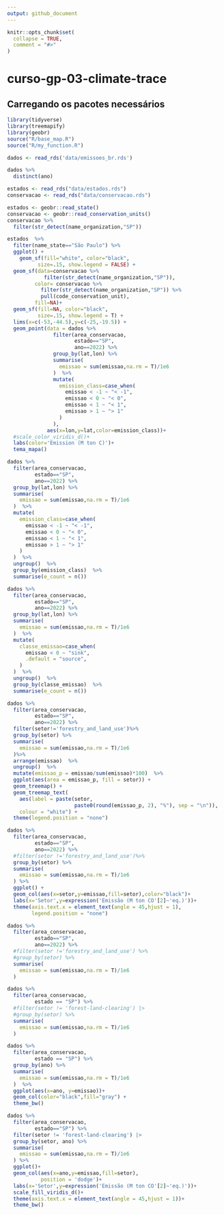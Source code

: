 ```yaml
---
output: github_document
---
```


<!-- README.md is generated from README.Rmd. Please edit that file -->

```r
knitr::opts_chunk$set(
  collapse = TRUE,
  comment = "#>"
)
```

# curso-gp-03-climate-trace

## Carregando os pacotes necessários
```r
library(tidyverse)
library(treemapify)
library(geobr)
source("R/base_map.R")
source("R/my_function.R")
```


```r
dados <- read_rds('data/emissoes_br.rds')
```


```r
dados %>% 
  distinct(ano)
```


```r
estados <- read_rds("data/estados.rds") 
conservacao <- read_rds("data/conservacao.rds") 
```


```r
estados <- geobr::read_state()
conservacao <- geobr::read_conservation_units()
conservacao %>% 
  filter(str_detect(name_organization,"SP"))

estados  %>% 
  filter(name_state=="São Paulo") %>% 
  ggplot() +
    geom_sf(fill="white", color="black",
          size=.15, show.legend = FALSE) +
  geom_sf(data=conservacao %>% 
            filter(str_detect(name_organization,"SP")),
         color= conservacao %>%
           filter(str_detect(name_organization,"SP")) %>% 
           pull(code_conservation_unit),
         fill=NA)+ 
  geom_sf(fill=NA, color="black",
          size=.15, show.legend = T) +
  lims(x=c(-53,-44.5),y=c(-25,-19.5)) +
  geom_point(data = dados %>%
               filter(area_conservacao,
                      estado=="SP",
                      ano==2022) %>%
               group_by(lat,lon) %>%
               summarise(
                 emissao = sum(emissao,na.rm = T)/1e6
               )  %>% 
               mutate(
                 emission_class=case_when(
                   emissao < -1 ~ "< -1",
                   emissao < 0 ~ "< 0",
                   emissao < 1 ~ "< 1",
                   emissao > 1 ~ "> 1"
                 )
               ),
             aes(x=lon,y=lat,color=emission_class))+
  #scale_color_viridis_d()+
  labs(color='Emission (M ton C)')+
  tema_mapa()
```


```r
dados %>%
  filter(area_conservacao,
         estado=="SP",
         ano==2022) %>%
  group_by(lat,lon) %>%
  summarise(
    emissao = sum(emissao,na.rm = T)/1e6
  )  %>% 
  mutate(
    emission_class=case_when(
      emissao < -1 ~ "< -1",
      emissao < 0 ~ "< 0",
      emissao < 1 ~ "< 1",
      emissao > 1 ~ "> 1"
    )
  )  %>% 
  ungroup()  %>% 
  group_by(emission_class)  %>% 
  summarise(e_count = n())
```


```r
dados %>%
  filter(area_conservacao,
         estado=="SP",
         ano==2022) %>%
  group_by(lat,lon) %>%
  summarise(
    emissao = sum(emissao,na.rm = T)/1e6
  )  %>% 
  mutate(
    classe_emissao=case_when(
      emissao < 0 ~ "sink",
      .default = "source",
    )
  )  %>% 
  ungroup()  %>% 
  group_by(classe_emissao)  %>% 
  summarise(e_count = n())
```


```r
dados %>%
  filter(area_conservacao,
         estado=="SP",
         ano==2022) %>%
  filter(setor!='forestry_and_land_use')%>%
  group_by(setor) %>%
  summarise(
    emissao = sum(emissao,na.rm = T)/1e6
  )%>%
  arrange(emissao)  %>%
  ungroup()  %>% 
  mutate(emissao_p = emissao/sum(emissao)*100)  %>% 
  ggplot(aes(area = emissao_p, fill = setor)) +
  geom_treemap() +
  geom_treemap_text(
    aes(label = paste(setor,
                      paste0(round(emissao_p, 2), "%"), sep = "\n")),
    colour = "white") +
  theme(legend.position = "none")
```


```r
dados %>%
  filter(area_conservacao,
         estado=="SP",
         ano==2022) %>%
  #filter(setor !='forestry_and_land_use')%>%
  group_by(setor) %>%
  summarise(
    emissao = sum(emissao,na.rm = T)/1e6
  ) %>%
  ggplot() +
  geom_col(aes(x=setor,y=emissao,fill=setor),color="black")+
  labs(x='Setor',y=expression('Emissão (M ton CO'[2]~'eq.)'))+
  theme(axis.text.x = element_text(angle = 45,hjust = 1),
        legend.position = "none")
```


```r
dados %>%
  filter(area_conservacao,
         estado=="SP",
         ano==2022) %>%
  #filter(setor !='forestry_and_land_use') %>%
  #group_by(setor) %>%
  summarise(
    emissao = sum(emissao,na.rm = T)/1e6
  )
```


```r
dados %>%
  filter(area_conservacao,
         estado == "SP") %>%
  #filter(setor != 'forest-land-clearing') |>
  #group_by(setor) %>%
  summarise(
    emissao = sum(emissao,na.rm = T)/1e6
  )
```


```r
dados %>%
  filter(area_conservacao,
         estado == "SP") %>%
  group_by(ano) %>%
  summarise(
    emissao = sum(emissao,na.rm = T)/1e6
  )  %>% 
  ggplot(aes(x=ano, y=emissao))+
  geom_col(color="black",fill="gray") +
  theme_bw()
```


```r
dados %>%
  filter(area_conservacao,
         estado=="SP") %>%
  filter(setor != 'forest-land-clearing') |>
  group_by(setor, ano) %>%
  summarise(
    emissao = sum(emissao,na.rm = T)/1e6
  ) %>%
  ggplot()+
  geom_col(aes(x=ano,y=emissao,fill=setor), 
           position = 'dodge')+
  labs(x='Setor',y=expression('Emissão (M ton CO'[2]~'eq.)'))+
  scale_fill_viridis_d()+
  theme(axis.text.x = element_text(angle = 45,hjust = 1))+
  theme_bw()
```

